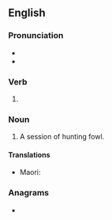 ==English==

===Pronunciation===
* {{IPA|/ˈfaʊlɪŋ/|lang=en}}
* {{homophones|fouling|lang=en}}

===Verb===
{{head|en|present participle}}

# {{present participle of|fowl|lang=en|nocat=1}}

===Noun===
{{en-noun}}

# A session of hunting fowl.

====Translations====
{{trans-top|}}
* Maori: {{t|mi|mahi manu}}
{{trans-mid}}
{{trans-bottom}}

===Anagrams===
* {{anagrams|en|a=fgilnow|Wilfong|flowing|folwing|wolfing}}